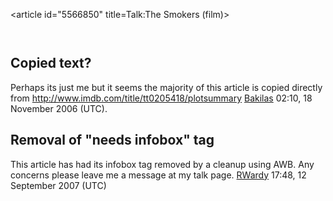 <article id="5566850" title=Talk:The Smokers (film)>
	<talkpage id="5566850" title="Talk:The Smokers (film)">
{{Film|American-task-force=yes|class=stub}}

==Copied text?==
Perhaps its just me but it seems the majority of this article is copied directly from http://www.imdb.com/title/tt0205418/plotsummary [[User:Bakilas|Bakilas]] 02:10, 18 November 2006 (UTC).

== Removal of &quot;needs infobox&quot; tag ==
This article has had its infobox tag removed by a cleanup using AWB.
Any concerns please leave me a message at my talk page. [[User:RWardy|RWardy]] 17:48, 12 September 2007 (UTC)
	</talkpage>
</article>